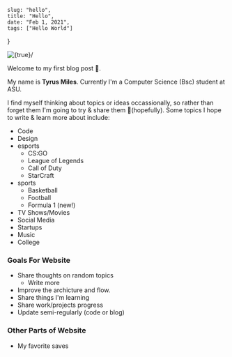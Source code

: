     slug: "hello",
    title: "Hello",
    date: "Feb 1, 2021",
    tags: ["Hello World"]
}

<IMG url="/gon-hello.png" title={true}/>

Welcome to my first blog post 🥳. 

My name is **Tyrus Miles**. Currently I'm a Computer Science (Bsc) student at ASU.

I find myself thinking about topics or ideas occassionally, so rather than forget them I'm going to try & share them 🤞(hopefully). Some topics I hope to write & learn more about include:
- Code
- Design
- esports
    - CS:GO
    - League of Legends
    - Call of Duty
    - StarCraft
- sports
    - Basketball
    - Football
    - Formula 1 (new!)
- TV Shows/Movies
- Social Media
- Startups
- Music
- College


### Goals For Website
- Share thoughts on random topics
    - Write more
- Improve the archicture and flow. <A text="Source" link="https://github.com/Haustle/www"/>
- Share things I'm learning
- Share work/projects progress
- Update semi-regularly (code or blog)
### Other Parts of Website

- <A text="/Bookmarks" link="/bookmarks" /> <Arrow/> My favorite saves
